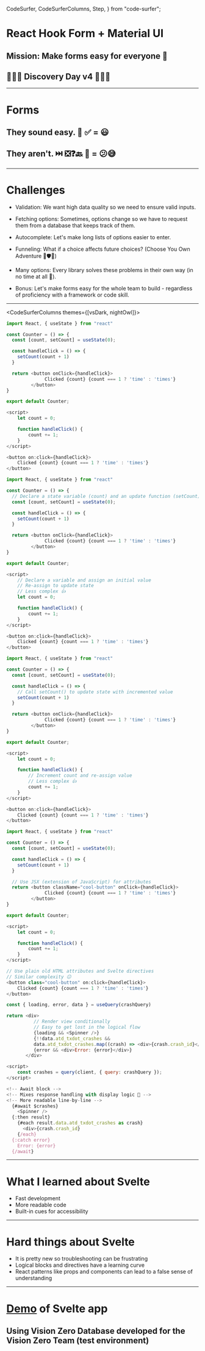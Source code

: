   CodeSurfer,
  CodeSurferColumns,
  Step,
} from "code-surfer";


# React Hook Form + Material UI

## Mission: Make forms easy for everyone 🎉

## 🚀👩‍🚀 Discovery Day v4 👨‍🚀🚀

---

# Forms

## They sound easy. 📝 ✅ = 😃

## They aren't. ⏭️ ❎❓🔙 🚫 = 😕😅

---

# Challenges

- Validation: We want high data quality so we need to ensure valid inputs.

- Fetching options: Sometimes, options change so we have to request them from a database that keeps track of them.

- Autocomplete: Let's make long lists of options easier to enter.

- Funneling: What if a choice affects future choices? (Choose You Own Adventure 🏰🛡️🐉)

- Many options: Every library solves these problems in their own way (in no time at all 🤞).

- Bonus: Let's make forms easy for the whole team to build - regardless of proficiency with a framework or code skill.
---

<CodeSurferColumns themes={[vsDark, nightOwl]}>

<Step>

```js title="React"
import React, { useState } from "react"

const Counter = () => {
  const [count, setCount] = useState(0);

  const handleClick = () => {
    setCount(count + 1)
  }

  return <button onClick={handleClick}>
	          Clicked {count} {count === 1 ? 'time' : 'times'}
         </button>
}

export default Counter;
```

```js title="Svelte"
<script>
	let count = 0;

	function handleClick() {
		count += 1;
	}
</script>

<button on:click={handleClick}>
	Clicked {count} {count === 1 ? 'time' : 'times'}
</button>
```

</Step>

<Step>

```js 4:5 title="Declare state the React way"
import React, { useState } from "react"

const Counter = () => {
  // Declare a state variable (count) and an update function (setCount) and set an initial value
  const [count, setCount] = useState(0);

  const handleClick = () => {
    setCount(count + 1)
  }

  return <button onClick={handleClick}>
	          Clicked {count} {count === 1 ? 'time' : 'times'}
         </button>
}

export default Counter;
```

```js 2:5 title="Declare state the Svelte way"
<script>
    // Declare a variable and assign an initial value
    // Re-assign to update state
    // Less complex 👍
	let count = 0;

	function handleClick() {
		count += 1;
	}
</script>

<button on:click={handleClick}>
	Clicked {count} {count === 1 ? 'time' : 'times'}
</button>
```

</Step>

<Step>

```js 6:9 title="Handle click the React way"
import React, { useState } from "react"

const Counter = () => {
  const [count, setCount] = useState(0);

  const handleClick = () => {
    // Call setCount() to update state with incremented value
    setCount(count + 1)
  }

  return <button onClick={handleClick}>
	          Clicked {count} {count === 1 ? 'time' : 'times'}
         </button>
}

export default Counter;
```

```js 4:8 title="Handle click event the Svelte way"
<script>
	let count = 0;

	function handleClick() {
        // Increment count and re-assign value
        // Less complex 👍
		count += 1;
	}
</script>

<button on:click={handleClick}>
	Clicked {count} {count === 1 ? 'time' : 'times'}
</button>
```

</Step>

<Step>

```js 10:13 title="Display a button the React way"
import React, { useState } from "react"

const Counter = () => {
  const [count, setCount] = useState(0);

  const handleClick = () => {
    setCount(count + 1)
  }

  // Use JSX (extension of JavaScript) for attributes
  return <button className="cool-button" onClick={handleClick}>
	          Clicked {count} {count === 1 ? 'time' : 'times'}
         </button>
}

export default Counter;
```

```js 9:11 title="Display a button the Svelte way"
<script>
	let count = 0;

	function handleClick() {
		count += 1;
	}
</script>

// Use plain old HTML attributes and Svelte directives
// Similar complexity 😐
<button class="cool-button" on:click={handleClick}>
	Clicked {count} {count === 1 ? 'time' : 'times'}
</button>
```

</Step>

<Step>

```js 4:9 title="Asynchronous data fetch the React way"
const { loading, error, data } = useQuery(crashQuery)

return <div>
          // Render view conditionally
          // Easy to get lost in the logical flow
          {loading && <Spinner />}
          {!!data.atd_txdot_crashes && 
          data.atd_txdot_crashes.map((crash) => <div>{crash.crash_id}</div>)}
          {error && <div>Error: {error}</div>}
       </div>   
```

```js 5:16 title="Asynchronous data fetch the Svelte way"
<script>
	const crashes = query(client, { query: crashQuery });
</script>

<!-- Await block -->
<!-- Mixes response handling with display logic 🙌 -->
<!-- More readable line-by-line -->
  {#await $crashes}
    <Spinner />
  {:then result}
    {#each result.data.atd_txdot_crashes as crash}
      <div>{crash.crash_id}
    {/each}
  {:catch error}
    Error: {error}
  {/await}
```

</Step>

</CodeSurferColumns>

---

# What I learned about Svelte
- Fast development
- More readable code
- Built-in cues for accessibility

---

# Hard things about Svelte
- It is pretty new so troubleshooting can be frustrating
- Logical blocks and directives have a learning curve
- React patterns like props and components can lead to a false sense of understanding

---

# [Demo](http://localhost:5000/) of Svelte app
## Using Vision Zero Database developed for the Vision Zero Team (test environment)


